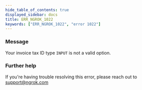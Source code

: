```yaml
---
hide_table_of_contents: true
displayed_sidebar: docs
title: ERR_NGROK_1022
keywords: ["ERR_NGROK_1022", "error 1022"]
---
```


### Message

Your invoice tax ID type `INPUT` is not a valid option.

### Further help

If you're having trouble resolving this error, please reach out to [support@ngrok.com](mailto:support@ngrok.com?subject=Help%20with%20ERR_NGROK_1022)
